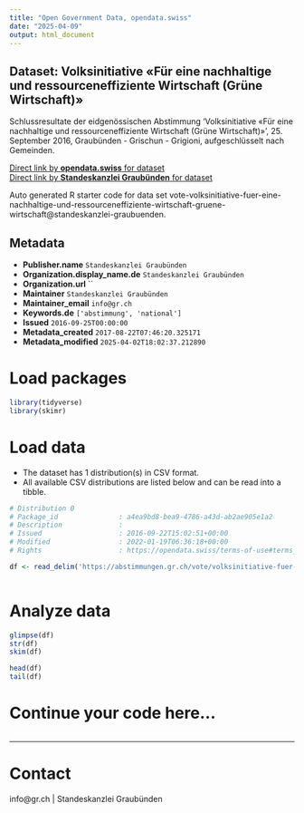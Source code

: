 ```yaml
---
title: "Open Government Data, opendata.swiss"
date: "2025-04-09"
output: html_document
---
```


## Dataset: Volksinitiative «Für eine nachhaltige und ressourceneffiziente Wirtschaft (Grüne Wirtschaft)»

Schlussresultate der eidgenössischen Abstimmung 'Volksinitiative «Für eine nachhaltige und ressourceneffiziente Wirtschaft (Grüne Wirtschaft)»', 25. September 2016, Graubünden - Grischun - Grigioni, aufgeschlüsselt nach Gemeinden.

[Direct link by **opendata.swiss** for dataset](https://opendata.swiss/de/dataset/volksinitiative-fur-eine-nachhaltige-und-ressourceneffiziente-wirtschaft-grune-wirtschaft)<br>
[Direct link by **Standeskanzlei Graubünden** for dataset](https://abstimmungen.gr.ch/vote/volksinitiative-fuer-eine-nachhaltige-und-ressourceneffiziente-wirtschaft-gruene-wirtschaft/data)

Auto generated R starter code for data set vote-volksinitiative-fuer-eine-nachhaltige-und-ressourceneffiziente-wirtschaft-gruene-wirtschaft@standeskanzlei-graubuenden.

## Metadata

- **Publisher.name** `Standeskanzlei Graubünden`
- **Organization.display_name.de** `Standeskanzlei Graubünden`
- **Organization.url** ``
- **Maintainer** `Standeskanzlei Graubünden`
- **Maintainer_email** `info@gr.ch`
- **Keywords.de** `['abstimmung', 'national']`
- **Issued** `2016-09-25T00:00:00`
- **Metadata_created** `2017-08-22T07:46:20.325171`
- **Metadata_modified** `2025-04-02T18:02:37.212890`


# Load packages

```r

library(tidyverse)
library(skimr)

```

# Load data

-   The dataset has 1 distribution(s) in CSV format.
-   All available CSV distributions are listed below and can be read into a tibble.

```r

# Distribution 0
# Package_id               : a4ea9bd8-bea9-4786-a43d-ab2ae905e1a2
# Description              : 
# Issued                   : 2016-09-22T15:02:51+00:00
# Modified                 : 2022-01-19T06:36:18+00:00
# Rights                   : https://opendata.swiss/terms-of-use#terms_by

df <- read_delim('https://abstimmungen.gr.ch/vote/volksinitiative-fuer-eine-nachhaltige-und-ressourceneffiziente-wirtschaft-gruene-wirtschaft/data-csv')



```

# Analyze data

```r

glimpse(df)
str(df)
skim(df)

head(df)
tail(df)

```

# Continue your code here...

```r

```

------------------------------------------------------------------------

# Contact

info@gr.ch | Standeskanzlei Graubünden
